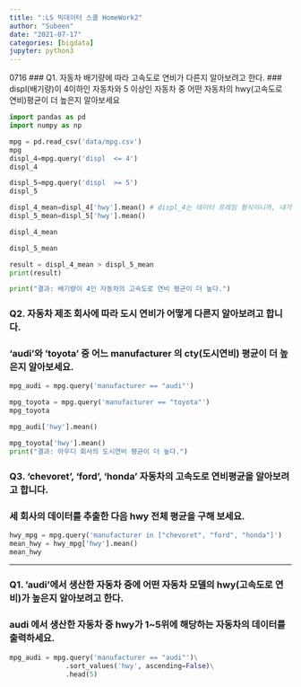 ```yaml
---
title: ":LS 빅데이터 스쿨 HomeWork2"
author: "Subeen"
date: "2021-07-17"
categories: [bigdata]
jupyter: python3
---
```

0716
### Q1. 자동차 배기량에 따라 고속도로 연비가 다른지 알아보려고 한다. 
### displ(배기량)이 4이하인 자동차와 5 이상인 자동차 중 어떤 자동차의 hwy(고속도로 연비)평균이 더 높은지 알아보세요

```python
import pandas as pd
import numpy as np

mpg = pd.read_csv('data/mpg.csv')
mpg
displ_4=mpg.query('displ  <= 4')
displ_4

```

```python
displ_5=mpg.query('displ  >= 5')
displ_5
```

```python
displ_4_mean=displ_4['hwy'].mean() # displ_4는 데이터 프레임 형식이니까, 내가 알고 싶은 배기량 열로 접근
displ_5_mean=displ_5['hwy'].mean()

displ_4_mean
```

```python
displ_5_mean

result = displ_4_mean > displ_5_mean
print(result)

print("결과: 배기량이 4인 자동차의 고속도로 연비 평균이 더 높다.")
```

### Q2. 자동차 제조 회사에 따라 도시 연비가 어떻게 다른지 알아보려고 합니다.
### 'audi'와 'toyota' 중 어느 manufacturer 의 cty(도시연비) 평균이 더 높은지 알아보세요.

```python
mpg_audi = mpg.query('manufacturer == "audi"')

```
```python
mpg_toyota = mpg.query('manufacturer == "toyota"')
mpg_toyota
```

```python
mpg_audi['hwy'].mean()
```
```python
mpg_toyota['hwy'].mean()
print("결과: 아우디 회사의 도시연비 평균이 더 높다.")
```



### Q3. 'chevoret', 'ford', 'honda' 자동차의 고속도로 연비평균을 알아보려고 합니다.
### 세 회사의 데이터를 추출한 다음 hwy 전체 평균을 구해 보세요.
```python

hwy_mpg = mpg.query('manufacturer in ["chevoret", "ford", "honda"]')
mean_hwy = hwy_mpg['hwy'].mean()
mean_hwy
```

-------------------------------------------------


### Q1. 'audi'에서 생산한 자동차 중에 어떤 자동차 모델의 hwy(고속도로 연비)가 높은지 알아보려고 한다.
### audi 에서 생산한 자동차 중 hwy가 1~5위에 해당하는 자동차의 데이터를 출력하세요.

```python
mpg_audi = mpg.query('manufacturer == "audi"')\
              .sort_values('hwy', ascending=False)\
              .head(5)

```

